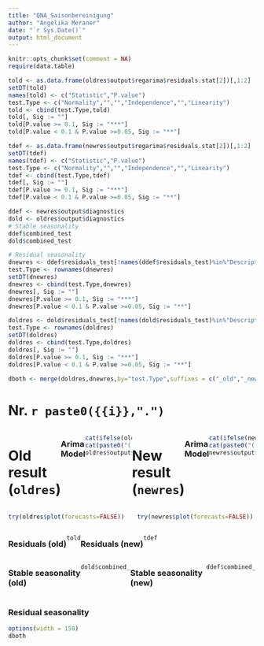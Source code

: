 ```yaml
---
title: "QNA_Saisonbereinigung"
author: "Angelika Meraner"
date: "`r Sys.Date()`"
output: html_document
---
```


```r
knitr::opts_chunk$set(comment = NA)
require(data.table)

told <- as.data.frame(oldres$output$regarima$residuals.stat[2])[,1:2]
setDT(told)
names(told) <- c("Statistic","P.value")
test.Type <- c("Normality","","","Independence","","Linearity")
told <- cbind(test.Type,told)
told[, Sig := ""]
told[P.value >= 0.1, Sig := "***"]
told[P.value < 0.1 & P.value >=0.05, Sig := "**"]

tdef <- as.data.frame(newres$output$regarima$residuals.stat[2])[,1:2]
setDT(tdef)
names(tdef) <- c("Statistic","P.value")
test.Type <- c("Normality","","","Independence","","Linearity")
tdef <- cbind(test.Type,tdef)
tdef[, Sig := ""]
tdef[P.value >= 0.1, Sig := "***"]
tdef[P.value < 0.1 & P.value >=0.05, Sig := "**"]

ddef <- newres$output$diagnostics
dold <- oldres$output$diagnostics
# Stable seasonality
ddef$combined_test
dold$combined_test

# Residual seasonality
dnewres <- ddef$residuals_test[!names(ddef$residuals_test)%in%"Description"]
test.Type <- rownames(dnewres)
setDT(dnewres)
dnewres <- cbind(test.Type,dnewres)
dnewres[, Sig := ""]
dnewres[P.value >= 0.1, Sig := "***"]
dnewres[P.value < 0.1 & P.value >=0.05, Sig := "**"]

doldres <- dold$residuals_test[!names(dold$residuals_test)%in%"Description"]
test.Type <- rownames(doldres)
setDT(doldres)
doldres <- cbind(test.Type,doldres)
doldres[, Sig := ""]
doldres[P.value >= 0.1, Sig := "***"]
doldres[P.value < 0.1 & P.value >=0.05, Sig := "**"]

dboth <- merge(doldres,dnewres,by="test.Type",suffixes = c("_old","_new"), sort = FALSE)


```

# Nr. `r paste0({{i}},".")`

:::: {style="display: flex;"}

::: {}

# Old result (`oldres`)

### Arima Model

```r
cat(ifelse(oldres$output$decomposition$mode == "Multiplicative","log",oldres$output$decomposition$mode))
cat(paste0("(",paste0(oldres$output$regarima$arma,collapse= ", "),")"))
oldres$output$regarima$regression.coefficients
```

:::

::: {}

# New result (`newres`)

### Arima Model

```r
cat(ifelse(newres$output$decomposition$mode == "Multiplicative","log",newres$output$decomposition$mode))
cat(paste0("(",paste0(newres$output$regarima$arma,collapse= ", "),")"))
newres$output$regarima$regression.coefficients
```

:::
:::: 

:::: {.columns}

::: {.column width="50%"}


```r
try(oldres$plot(forecasts=FALSE))
```

:::

::: {.column width="50%"}


```r
try(newres$plot(forecasts=FALSE))
```

:::
::::

:::: {style="display: flex;"}

::: {}

### Residuals (old)

```r
told
```

:::

::: {}

### Residuals (new)

```r
tdef
```

:::
::::

:::: {style="display: flex;"}

::: {}

### Stable seasonality (old)

```r
dold$combined_test
```

:::

::: {}

### Stable seasonality (new)

```r
ddef$combined_test
```

:::
::::

### Residual seasonality 

```r
options(width = 150)
dboth
```

